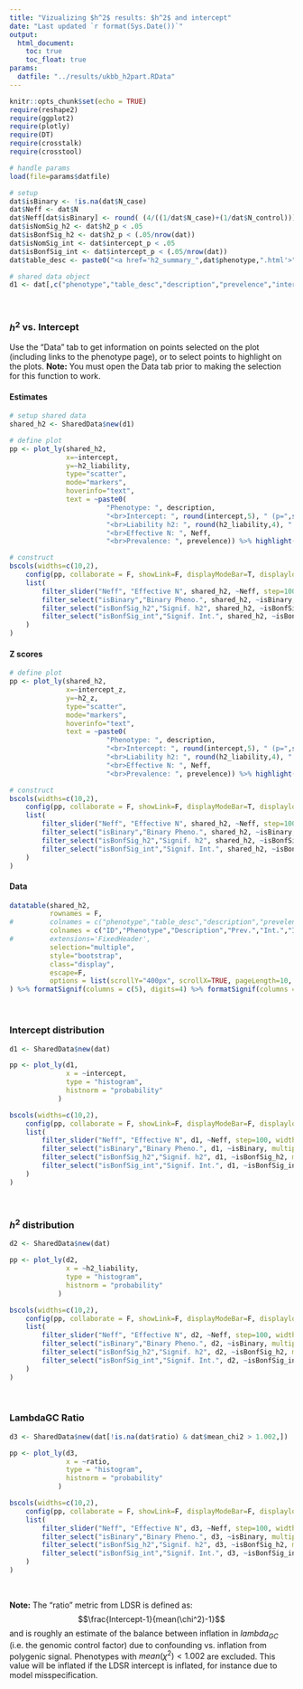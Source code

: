 ```yaml
---
title: "Vizualizing $h^2$ results: $h^2$ and intercept"
date: "Last updated `r format(Sys.Date())`"
output: 
  html_document:
    toc: true
    toc_float: true
params:
  datfile: "../results/ukbb_h2part.RData"
---
```


```r
knitr::opts_chunk$set(echo = TRUE)
require(reshape2)
require(ggplot2)
require(plotly)
require(DT)
require(crosstalk)
require(crosstool)

# handle params
load(file=params$datfile)

# setup
dat$isBinary <- !is.na(dat$N_case)
dat$Neff <- dat$N
dat$Neff[dat$isBinary] <- round( (4/((1/dat$N_case)+(1/dat$N_control)))[dat$isBinary], 2)
dat$isNomSig_h2 <- dat$h2_p < .05
dat$isBonfSig_h2 <- dat$h2_p < (.05/nrow(dat))
dat$isNomSig_int <- dat$intercept_p < .05
dat$isBonfSig_int <- dat$intercept_p < (.05/nrow(dat))
dat$table_desc <- paste0("<a href='h2_summary_",dat$phenotype,".html'>",dat$description,"</a>")

# shared data object
d1 <- dat[,c("phenotype","table_desc","description","prevelence","intercept","intercept_z","intercept_p","h2_liability","h2_z","h2_p","Neff","isBinary","isBonfSig_h2","isBonfSig_int")]

```

<br>

### $h^2$ vs. Intercept {.tabset .tabset-fade}

Use the "Data" tab to get information on points selected on the plot (including links to the phenotype page), or to select points to highlight on the plots. **Note:** You must open the Data tab prior to making the selection for this function to work.

#### Estimates

<div class="well">

```r
# setup shared data
shared_h2 <- SharedData$new(d1)

# define plot
pp <- plot_ly(shared_h2, 
			  x=~intercept, 
			  y=~h2_liability, 
			  type="scatter",
			  mode="markers",
			  hoverinfo="text",
			  text = ~paste0(
			  		    "Phenotype: ", description,
			  			"<br>Intercept: ", round(intercept,5), " (p=",signif(intercept_p, 3),")",
			  			"<br>Liability h2: ", round(h2_liability,4), " (p=",signif(h2_p, 3),")",
			  			"<br>Effective N: ", Neff,
			  			"<br>Prevalence: ", prevelence)) %>% highlight(on="plotly_selected",off='plotly_deselect', color="darkorange", selected=attrs_selected(showlegend=F), dynamic = FALSE) %>% layout(dragmode="select")

# construct
bscols(widths=c(10,2),
	config(pp, collaborate = F, showLink=F, displayModeBar=T, displaylogo=F, sendData=F),
	list(
		filter_slider("Neff", "Effective N", shared_h2, ~Neff, step=100, width="100%"),
		filter_select("isBinary","Binary Pheno.", shared_h2, ~isBinary, multiple=T),
		filter_select("isBonfSig_h2","Signif. h2", shared_h2, ~isBonfSig_h2, multiple=T),
		filter_select("isBonfSig_int","Signif. Int.", shared_h2, ~isBonfSig_int, multiple=T)
	)
)
```
</div>

#### Z scores

<div class="well">

```r
# define plot
pp <- plot_ly(shared_h2, 
			  x=~intercept_z, 
			  y=~h2_z, 
			  type="scatter",
			  mode="markers",
			  hoverinfo="text",
			  text = ~paste0(
			  		    "Phenotype: ", description,
			  			"<br>Intercept: ", round(intercept,5), " (p=",signif(intercept_p, 3),")",
			  			"<br>Liability h2: ", round(h2_liability,4), " (p=",signif(h2_p, 3),")",
			  			"<br>Effective N: ", Neff,
			  			"<br>Prevalence: ", prevelence)) %>% highlight(on="plotly_selected",off='plotly_deselect', color="darkorange", selected=attrs_selected(showlegend=F), dynamic = FALSE) %>% layout(dragmode="select")

# construct
bscols(widths=c(10,2),
	config(pp, collaborate = F, showLink=F, displayModeBar=T, displaylogo=F, sendData=F),
	list(
		filter_slider("Neff", "Effective N", shared_h2, ~Neff, step=100, width="100%"),
		filter_select("isBinary","Binary Pheno.", shared_h2, ~isBinary, multiple=T),
		filter_select("isBonfSig_h2","Signif. h2", shared_h2, ~isBonfSig_h2, multiple=T),
		filter_select("isBonfSig_int","Signif. Int.", shared_h2, ~isBonfSig_int, multiple=T)
	)
)
```
</div>

#### Data

<div class="well">

```r
datatable(shared_h2, 
		  rownames = F, 
#		  colnames = c("phenotype","table_desc","description","prevelence","intercept","intercept_z","intercept_p","h2_liability","h2_z","h2_p","Neff","isBinary","isBonfSig_h2","isBonfSig_int"), 
		  colnames = c("ID","Phenotype","Description","Prev.","Int.","Int.z","Int.p","h2","h2.z","h2.p","N_eff","isBinary","Sig.h2","Sig.int"),
#		  extensions='FixedHeader', 
		  selection="multiple",
		  style="bootstrap", 
		  class="display", 
		  escape=F,
		  options = list(scrollY="400px", scrollX=TRUE, pageLength=10, columnDefs=list(list(visible=FALSE, targets=c(2,3,5,8,11:13)))) # fixedHeader=TRUE, 
) %>% formatSignif(columns = c(5), digits=4) %>% formatSignif(columns = c(7,8,10), digits=3) %>%  formatRound(columns=11, digits=0)
```
</div>

<br>


### Intercept distribution

<div class="well">

```r
d1 <- SharedData$new(dat)

pp <- plot_ly(d1,
			  x = ~intercept, 
			  type = "histogram",
			  histnorm = "probability"
	  		)

bscols(widths=c(10,2),
	config(pp, collaborate = F, showLink=F, displayModeBar=F, displaylogo=F, sendData=F),
	list(
		filter_slider("Neff", "Effective N", d1, ~Neff, step=100, width="100%"),
		filter_select("isBinary","Binary Pheno.", d1, ~isBinary, multiple=T),
		filter_select("isBonfSig_h2","Signif. h2", d1, ~isBonfSig_h2, multiple=T),
		filter_select("isBonfSig_int","Signif. Int.", d1, ~isBonfSig_int, multiple=T)
	)
)
```

</div>

<br>

### $h^2$ distribution

<div class="well">

```r
d2 <- SharedData$new(dat)

pp <- plot_ly(d2,
			  x = ~h2_liability, 
			  type = "histogram",
			  histnorm = "probability"
	  		)

bscols(widths=c(10,2),
	config(pp, collaborate = F, showLink=F, displayModeBar=F, displaylogo=F, sendData=F),
	list(
		filter_slider("Neff", "Effective N", d2, ~Neff, step=100, width="100%"),
		filter_select("isBinary","Binary Pheno.", d2, ~isBinary, multiple=T),
		filter_select("isBonfSig_h2","Signif. h2", d2, ~isBonfSig_h2, multiple=T),
		filter_select("isBonfSig_int","Signif. Int.", d2, ~isBonfSig_int, multiple=T)
	)
)
```

</div>

<br>

### LambdaGC Ratio

<div class="well">

```r
d3 <- SharedData$new(dat[!is.na(dat$ratio) & dat$mean_chi2 > 1.002,])

pp <- plot_ly(d3,
			  x = ~ratio, 
			  type = "histogram",
			  histnorm = "probability"
	  		)

bscols(widths=c(10,2),
	config(pp, collaborate = F, showLink=F, displayModeBar=F, displaylogo=F, sendData=F),
	list(
		filter_slider("Neff", "Effective N", d3, ~Neff, step=100, width="100%"),
		filter_select("isBinary","Binary Pheno.", d3, ~isBinary, multiple=T),
		filter_select("isBonfSig_h2","Signif. h2", d3, ~isBonfSig_h2, multiple=T),
		filter_select("isBonfSig_int","Signif. Int.", d3, ~isBonfSig_int, multiple=T)
	)
)

```

<br>

**Note:** The "ratio" metric from LDSR is defined as:
$$\frac{Intercept-1}{mean(\chi^2)-1}$$
and is roughly an estimate of the balance between inflation in $lambda_{GC}$ (i.e. the genomic control factor) due to confounding vs. inflation from polygenic signal. Phenotypes with $mean(\chi^2) < 1.002$ are excluded. This value will be inflated if the LDSR intercept is inflated, for instance due to model misspecification.

</div>

<br>
